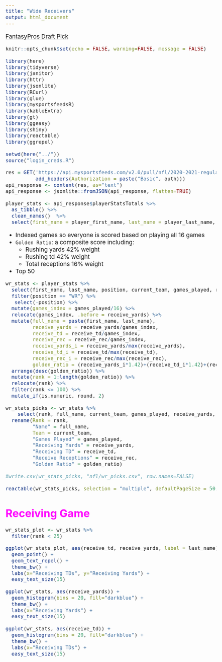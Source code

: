 ```yaml
---
title: "Wide Receivers"
output: html_document
---
```


<style type="text/css">

body {
  font-size: 14pt;
}

h1 { /* Header 1 */
  font-size: 34px;
  color: fuchsia;
  font-weight: bold;
}
</style>

[FantasyPros Draft Pick](https://www.fantasypros.com/nfl/rankings/wr-cheatsheets.php){target="_blank"}

```r
knitr::opts_chunk$set(echo = FALSE, warning=FALSE, message = FALSE)
```

```r
library(here)
library(tidyverse) 
library(janitor)
library(httr)
library(jsonlite)
library(RCurl)
library(glue)
library(mysportsfeedsR)
library(kableExtra)
library(gt)
library(ggeasy)
library(shiny)
library(reactable)
library(ggrepel)

setwd(here("../"))
source("login_creds.R")
```

<!-- # API request -->
```r
res = GET('https://api.mysportsfeeds.com/v2.0/pull/nfl/2020-2021-regular/player_stats_totals.json', 
          add_headers(Authorization = paste("Basic", auth)))
api_response <- content(res, as="text")
api_response <- jsonlite::fromJSON(api_response, flatten=TRUE)

player_stats <- api_response$playerStatsTotals %>%
  as_tibble() %>%
  clean_names()  %>%
  select(first_name = player_first_name, last_name = player_last_name, position = player_primary_position, current_team = player_current_team_abbreviation, games_played = stats_games_played, receive_targ = stats_receiving_targets, receive_rec = stats_receiving_receptions, receive_yards = stats_receiving_rec_yards, receive_avg = stats_receiving_rec_average, receive_td = stats_receiving_rec_td, receive_lng = stats_receiving_rec_lng, receive_20plus = stats_receiving_rec20plus, receive_40plus = stats_receiving_rec40plus)
```

- Indexed games so everyone is scored based on playing all 16 games
- `Golden Ratio`: a composite score including:
   - Rushing yards 42% weight 
   - Rushing td 42% weight 
   - Total receptions 16% weight
- Top 50
```r
wr_stats <- player_stats %>%
  select(first_name, last_name, position, current_team, games_played, receive_yards, receive_td, receive_rec) %>%
  filter(position == "WR") %>%
   select(-position) %>%
  mutate(games_index = games_played/16) %>%
  relocate(games_index, .before = receive_yards) %>%
  mutate(full_name = paste(first_name, last_name),
         receive_yards = receive_yards/games_index, 
         receive_td = receive_td/games_index, 
         receive_rec = receive_rec/games_index,
         receive_yards_i = receive_yards/max(receive_yards),
         receive_td_i = receive_td/max(receive_td), 
         receive_rec_i = receive_rec/max(receive_rec),
         golden_ratio = (receive_yards_i*1.42)+(receive_td_i*1.42)+(receive_rec_i*1.16)) %>%
  arrange(desc(golden_ratio)) %>%
  mutate(rank = 1:length(golden_ratio)) %>%
  relocate(rank) %>%
  filter(rank <= 100) %>%
  mutate_if(is.numeric, round, 2) 

wr_stats_picks <- wr_stats %>%
    select(rank, full_name, current_team, games_played, receive_yards, receive_td, receive_rec, golden_ratio, full_name) %>%
  rename(Rank = rank, 
         "Name" = full_name,
         Team = current_team,
         "Games Played" = games_played,
         "Receiving Yards" = receive_yards, 
         "Receiving TD" = receive_td,
         "Receive Receptions" = receive_rec,
         "Golden Ratio" = golden_ratio)

#write.csv(wr_stats_picks, "nfl/wr_picks.csv", row.names=FALSE)

reactable(wr_stats_picks, selection = "multiple", defaultPageSize = 50, highlight=TRUE, striped=TRUE)

```

# Receiving Game
```r
wr_stats_plot <- wr_stats %>%
  filter(rank < 25)

ggplot(wr_stats_plot, aes(receive_td, receive_yards, label = last_name)) +
  geom_point() +
  geom_text_repel() +
  theme_bw() +
  labs(x="Receiving TDs", y="Receiving Yards") +
  easy_text_size(15)

ggplot(wr_stats, aes(receive_yards)) +
  geom_histogram(bins = 20, fill="darkblue") +
  theme_bw() +
  labs(x="Receiving Yards") +
  easy_text_size(15)

ggplot(wr_stats, aes(receive_td)) +
  geom_histogram(bins = 20, fill="darkblue") +
  theme_bw() +
  labs(x="Receiving TDs") +
  easy_text_size(15)

```

